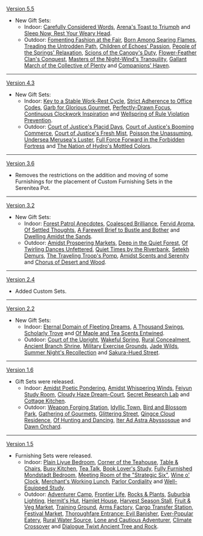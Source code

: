 {{Change History/Header}}
[[Version 5.5]]
* New Gift Sets:
** Indoor: [[Carefully Considered Words]], [[Arena's Toast to Triumph]] and [[Sleep Now, Rest Your Weary Head]].
** Outdoor: [[Fomenting Fashion at the Fair]], [[Born Among Searing Flames]], [[Treading the Untrodden Path]], [[Children of Echoes' Passion]], [[People of the Springs' Relaxation]], [[Scions of the Canopy's Duty]], [[Flower-Feather Clan's Conquest]], [[Masters of the Night-Wind's Tranquility]], [[Gallant March of the Collective of Plenty]] and [[Companions' Haven]].
----
[[Version 4.3]]
* New Gift Sets:
** Indoor: [[Key to a Stable Work-Rest Cycle]], [[Strict Adherence to Office Codes]], [[Garb for Glorious Gourmet]], [[Perfectly-Drawn Focus]], [[Continuous Clockwork Inspiration]] and [[Wellspring of Rule Violation Prevention]].
** Outdoor: [[Court of Justice's Placid Days]], [[Court of Justice's Booming Commerce]], [[Court of Justice's Fresh Mist]], [[Poisson the Unassuming]], [[Undersea Merusea's Luster]], [[Full Force Forward in the Forbidden Fortress]] and [[The Nation of Hydro's Mottled Colors]].
----
[[Version 3.6]]
* Removes the restrictions on the addition and moving of some Furnishings for the placement of Custom Furnishing Sets in the Serenitea Pot.
----
[[Version 3.2]]
* New Gift Sets:
** Indoor: [[Forest Patrol Anecdotes]], [[Coalesced Brilliance]], [[Fervid Aroma]], [[Of Settled Thoughts]], [[A Farewell Brief to Bustle and Bother]] and [[Dwelling Amidst the Sands]].
** Outdoor: [[Amidst Prospering Markets]], [[Deep in the Quiet Forest]], [[Of Twirling Dances Unfettered]], [[Quiet Times by the Riverbank]], [[Setekh Demurs]], [[The Traveling Troop's Pomp]], [[Amidst Scents and Serenity]] and [[Chorus of Desert and Wood]].
----
[[Version 2.4]]
* Added Custom Sets.
----
[[Version 2.2]]
* New Gift Sets:
** Indoor: [[Eternal Domain of Fleeting Dreams]], [[A Thousand Swings]], [[Scholarly Trove]] and [[Of Maple and Tea Scents Entwined]].
** Outdoor: [[Court of the Upright]], [[Wakeful Spring]], [[Rural Concealment]], [[Ancient Branch Shrine]], [[Military Exercise Grounds]], [[Jade Wilds]], [[Summer Night's Recollection]] and [[Sakura-Hued Street]].
----
[[Version 1.6]]
* Gift Sets were released.
**Indoor: [[Amidst Poetic Pondering]], [[Amidst Whispering Winds]], [[Feiyun Study Room]], [[Cloudy Haze Dream-Court]], [[Secret Research Lab]] and [[Cottage Kitchen]].
**Outdoor: [[Weapon Forging Station]], [[Idyllic Town]], [[Bird and Blossom Park]], [[Gathering of Gourmets]], [[Glittering Street]], [[Qingce Cloud Residence]], [[Of Hunting and Dancing]], [[Iter Ad Astra Abyssosque]] and [[Dawn Orchard]].
----
[[Version 1.5]]
* Furnishing Sets were released.
** Indoor: [[Plain Liyue Bedroom]], [[Corner of the Teahouse]], [[Table & Chairs]], [[Busy Kitchen]], [[Tea Talk]], [[Book Lover's Study]], [[Fully Furnished Mondstadt Bedroom]], [[Meeting Room of the "Strategic Six"]], [[Wine o' Clock]], [[Merchant's Working Lunch]], [[Parlor Cordiality]] and [[Well-Equipped Study]].
** Outdoor: [[Adventurer Camp]], [[Frontier Life]], [[Rocks & Plants]], [[Suburbia Lighting]], [[Hermit's Hut]], [[Hamlet House]], [[Harvest Season Stall]], [[Fruit & Veg Market]], [[Training Ground]], [[Arms Factory]], [[Cargo Transfer Station]], [[Festival Market]], [[Thoroughfare Entrance: Evil Banisher]], [[Ever-Popular Eatery]], [[Rural Water Source]], [[Lone and Cautious Adventurer]], [[Climate Crossover]] and [[Dialogue Twixt Ancient Tree and Rock]].